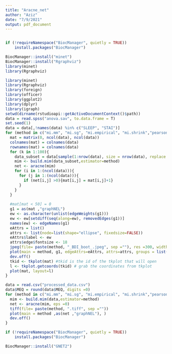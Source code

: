 ```yaml
---
title: "Aracne_net"
author: "Aziz"
date: "7/9/2021"
output: pdf_document
---
```


```r

```

```r
if (!requireNamespace("BiocManager", quietly = TRUE))
    install.packages("BiocManager")

BiocManager::install("minet")
BiocManager::install("Rgraphviz")
library(minet)
library(Rgraphviz)

```

```r
library(minet)
library(Rgraphviz)
library(foreign)
library(officer)
library(ggplot2)
library(dplyr)
library(igraph)
setwd(dirname(rstudioapi::getActiveDocumentContext()$path))
data = read.spss("anova.sav", to.data.frame = T)
set.seed(1)
data = data[,!names(data) %in% c("SLEEP", "STAI")]
for (method in c("mi.mm", "mi.sg", "mi.empirical", "mi.shrink","pearson", "spearman", "kendall")){
  mat = matrix(0, ncol(data), ncol(data))
  colnames(mat) = colnames(data)
  rownames(mat) = colnames(data)
  for (k in 1:100){
    data_subset = data[sample(1:nrow(data), size = nrow(data), replace = T),]
    mim <- build.mim(data_subset,estimator=method)
    net <- aracne(mim)
    for (i in 1:(ncol(data))){
      for (j in 1:(ncol(data))){
        if (net[i,j] >0){mat[i,j] = mat[i,j]+1}
      }
    }
  }
  
  #mat[mat < 50] = 0
  g1 = as(mat ,"graphNEL")
  ew <- as.character(unlist(edgeWeights(g1)))
  ew <- ew[setdiff(seq(along=ew), removedEdges(g1))]
  names(ew) <- edgeNames(g1)
  eAttrs = list()
  attrs <- list(node=list(shape="ellipse", fixedsize=FALSE))
  eAttrs$label <- ew
  attrs$edge$fontsize <- 18
  jpeg(file= paste(method, "_BDI_boot_.jpeg", sep =""), res =300, width = 5, height = 4, units ="in")
  plot(main = method, g1, edgeAttrs=eAttrs, attrs=attrs, groups = list(c("AGE", "GENDER", "SOCIOSTATUS"), c("PER2", "PER3A", "PER3B"), c("CRY1", "CRY2")))
  dev.off()
  tkid <- tkplot(mat) #tkid is the id of the tkplot that will open 
  l <- tkplot.getcoords(tkid) # grab the coordinates from tkplot 
  plot(mat, layout=l)
}
```


```r
data = read.csv("processed_data.csv")
data$MEQ = round(data$MEQ, digits =0)
for (method in c("mi.mm", "mi.sg", "mi.empirical", "mi.shrink","pearson", "spearman", "kendall")){
  mim <- build.mim(data,estimator=method)
  net <- aracne(mim, eps =0)
  tiff(file= paste(method, ".tiff", sep =""))
  plot(main = method ,as(net ,"graphNEL"), )
  dev.off()
}
```

```r
if (!requireNamespace("BiocManager", quietly = TRUE))
    install.packages("BiocManager")

BiocManager::install("GNET2")
```